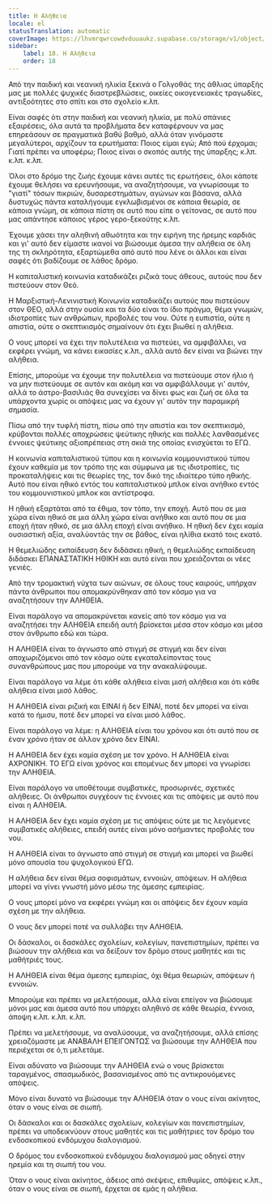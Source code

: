 ```yaml
---
title: Η Αλήθεια
locale: el
statusTranslation: automatic
coverImage: https://lhvmrqwrcowdvduuaukz.supabase.co/storage/v1/object/public/strapi-uploads/small_cover-educacion-fundamental.webp-2d51a7828a2b1309555be27f7e2a61a0.webp
sidebar:
    label: 18. Η Αλήθεια
    order: 18
---
```

Από την παιδική και νεανική ηλικία ξεκινά ο Γολγοθάς της άθλιας ύπαρξής μας με πολλές ψυχικές διαστρεβλώσεις, οικείες οικογενειακές τραγωδίες, αντιξοότητες στο σπίτι και στο σχολείο κ.λπ.

Είναι σαφές ότι στην παιδική και νεανική ηλικία, με πολύ σπάνιες εξαιρέσεις, όλα αυτά τα προβλήματα δεν καταφέρνουν να μας επηρεάσουν σε πραγματικά βαθύ βαθμό, αλλά όταν γινόμαστε μεγαλύτεροι, αρχίζουν τα ερωτήματα: Ποιος είμαι εγώ; Από πού έρχομαι; Γιατί πρέπει να υποφέρω; Ποιος είναι ο σκοπός αυτής της ύπαρξης; κ.λπ. κ.λπ. κ.λπ.

Όλοι στο δρόμο της ζωής έχουμε κάνει αυτές τις ερωτήσεις, όλοι κάποτε έχουμε θελήσει να ερευνήσουμε, να αναζητήσουμε, να γνωρίσουμε το "γιατί" τόσων πικριών, δυσαρεστημάτων, αγώνων και βάσανα, αλλά δυστυχώς πάντα καταλήγουμε εγκλωβισμένοι σε κάποια θεωρία, σε κάποια γνώμη, σε κάποια πίστη σε αυτό που είπε ο γείτονας, σε αυτό που μας απάντησε κάποιος γέρος γερο-ξεκούτης κ.λπ.

Έχουμε χάσει την αληθινή αθωότητα και την ειρήνη της ήρεμης καρδιάς και γι' αυτό δεν είμαστε ικανοί να βιώσουμε άμεσα την αλήθεια σε όλη της τη σκληρότητα, εξαρτώμεθα από αυτό που λένε οι άλλοι και είναι σαφές ότι βαδίζουμε σε λάθος δρόμο.

Η καπιταλιστική κοινωνία καταδικάζει ριζικά τους άθεους, αυτούς που δεν πιστεύουν στον Θεό.

Η Μαρξιστική-Λενινιστική Κοινωνία καταδικάζει αυτούς που πιστεύουν στον ΘΕΟ, αλλά στην ουσία και τα δύο είναι το ίδιο πράγμα, θέμα γνωμών, ιδιοτροπίες των ανθρώπων, προβολές του νου. Ούτε η ευπιστία, ούτε η απιστία, ούτε ο σκεπτικισμός σημαίνουν ότι έχει βιωθεί η αλήθεια.

Ο νους μπορεί να έχει την πολυτέλεια να πιστεύει, να αμφιβάλλει, να εκφέρει γνώμη, να κάνει εικασίες κ.λπ., αλλά αυτό δεν είναι να βιώνει την αλήθεια.

Επίσης, μπορούμε να έχουμε την πολυτέλεια να πιστεύουμε στον ήλιο ή να μην πιστεύουμε σε αυτόν και ακόμη και να αμφιβάλλουμε γι' αυτόν, αλλά το άστρο-βασιλιάς θα συνεχίσει να δίνει φως και ζωή σε όλα τα υπάρχοντα χωρίς οι απόψεις μας να έχουν γι' αυτόν την παραμικρή σημασία.

Πίσω από την τυφλή πίστη, πίσω από την απιστία και τον σκεπτικισμό, κρύβονται πολλές αποχρώσεις ψεύτικης ηθικής και πολλές λανθασμένες έννοιες ψεύτικης αξιοπρέπειας στη σκιά της οποίας ενισχύεται το ΕΓΩ.

Η κοινωνία καπιταλιστικού τύπου και η κοινωνία κομμουνιστικού τύπου έχουν καθεμία με τον τρόπο της και σύμφωνα με τις ιδιοτροπίες, τις προκαταλήψεις και τις θεωρίες της, τον δικό της ιδιαίτερο τύπο ηθικής. Αυτό που είναι ηθικό εντός του καπιταλιστικού μπλοκ είναι ανήθικο εντός του κομμουνιστικού μπλοκ και αντίστροφα.

Η ηθική εξαρτάται από τα έθιμα, τον τόπο, την εποχή. Αυτό που σε μια χώρα είναι ηθικό σε μια άλλη χώρα είναι ανήθικο και αυτό που σε μια εποχή ήταν ηθικό, σε μια άλλη εποχή είναι ανήθικο. Η ηθική δεν έχει καμία ουσιαστική αξία, αναλύοντάς την σε βάθος, είναι ηλίθια εκατό τοις εκατό.

Η θεμελιώδης εκπαίδευση δεν διδάσκει ηθική, η θεμελιώδης εκπαίδευση διδάσκει ΕΠΑΝΑΣΤΑΤΙΚΗ ΗΘΙΚΗ και αυτό είναι που χρειάζονται οι νέες γενιές.

Από την τρομακτική νύχτα των αιώνων, σε όλους τους καιρούς, υπήρχαν πάντα άνθρωποι που απομακρύνθηκαν από τον κόσμο για να αναζητήσουν την ΑΛΗΘΕΙΑ.

Είναι παράλογο να απομακρύνεται κανείς από τον κόσμο για να αναζητήσει την ΑΛΗΘΕΙΑ επειδή αυτή βρίσκεται μέσα στον κόσμο και μέσα στον άνθρωπο εδώ και τώρα.

Η ΑΛΗΘΕΙΑ είναι το άγνωστο από στιγμή σε στιγμή και δεν είναι αποχωριζόμενοι από τον κόσμο ούτε εγκαταλείποντας τους συνανθρώπους μας που μπορούμε να την ανακαλύψουμε.

Είναι παράλογο να λέμε ότι κάθε αλήθεια είναι μισή αλήθεια και ότι κάθε αλήθεια είναι μισό λάθος.

Η ΑΛΗΘΕΙΑ είναι ριζική και ΕΙΝΑΙ ή δεν ΕΙΝΑΙ, ποτέ δεν μπορεί να είναι κατά το ήμισυ, ποτέ δεν μπορεί να είναι μισό λάθος.

Είναι παράλογο να λέμε: η ΑΛΗΘΕΙΑ είναι του χρόνου και ότι αυτό που σε έναν χρόνο ήταν σε άλλον χρόνο δεν ΕΙΝΑΙ.

Η ΑΛΗΘΕΙΑ δεν έχει καμία σχέση με τον χρόνο. Η ΑΛΗΘΕΙΑ είναι ΑΧΡΟΝΙΚΗ. ΤΟ ΕΓΩ είναι χρόνος και επομένως δεν μπορεί να γνωρίσει την ΑΛΗΘΕΙΑ.

Είναι παράλογο να υποθέτουμε συμβατικές, προσωρινές, σχετικές αλήθειες. Οι άνθρωποι συγχέουν τις έννοιες και τις απόψεις με αυτό που είναι η ΑΛΗΘΕΙΑ.

Η ΑΛΗΘΕΙΑ δεν έχει καμία σχέση με τις απόψεις ούτε με τις λεγόμενες συμβατικές αλήθειες, επειδή αυτές είναι μόνο ασήμαντες προβολές του νου.

Η ΑΛΗΘΕΙΑ είναι το άγνωστο από στιγμή σε στιγμή και μπορεί να βιωθεί μόνο απουσία του ψυχολογικού ΕΓΩ.

Η αλήθεια δεν είναι θέμα σοφισμάτων, εννοιών, απόψεων. Η αλήθεια μπορεί να γίνει γνωστή μόνο μέσω της άμεσης εμπειρίας.

Ο νους μπορεί μόνο να εκφέρει γνώμη και οι απόψεις δεν έχουν καμία σχέση με την αλήθεια.

Ο νους δεν μπορεί ποτέ να συλλάβει την ΑΛΗΘΕΙΑ.

Οι δάσκαλοι, οι δασκάλες σχολείων, κολεγίων, πανεπιστημίων, πρέπει να βιώσουν την αλήθεια και να δείξουν τον δρόμο στους μαθητές και τις μαθήτριές τους.

Η ΑΛΗΘΕΙΑ είναι θέμα άμεσης εμπειρίας, όχι θέμα θεωριών, απόψεων ή εννοιών.

Μπορούμε και πρέπει να μελετήσουμε, αλλά είναι επείγον να βιώσουμε μόνοι μας και άμεσα αυτό που υπάρχει αληθινό σε κάθε θεωρία, έννοια, άποψη κ.λπ. κ.λπ. κ.λπ.

Πρέπει να μελετήσουμε, να αναλύσουμε, να αναζητήσουμε, αλλά επίσης χρειαζόμαστε με ΑΝΑΒΑΛΗ ΕΠΕΙΓΟΝΤΩΣ να βιώσουμε την ΑΛΗΘΕΙΑ που περιέχεται σε ό,τι μελετάμε.

Είναι αδύνατο να βιώσουμε την ΑΛΗΘΕΙΑ ενώ ο νους βρίσκεται ταραγμένος, σπασμωδικός, βασανισμένος από τις αντικρουόμενες απόψεις.

Μόνο είναι δυνατό να βιώσουμε την ΑΛΗΘΕΙΑ όταν ο νους είναι ακίνητος, όταν ο νους είναι σε σιωπή.

Οι δάσκαλοι και οι δασκάλες σχολείων, κολεγίων και πανεπιστημίων, πρέπει να υποδεικνύουν στους μαθητές και τις μαθήτριες τον δρόμο του ενδοσκοπικού ενδόμυχου διαλογισμού.

Ο δρόμος του ενδοσκοπικού ενδόμυχου διαλογισμού μας οδηγεί στην ηρεμία και τη σιωπή του νου.

Όταν ο νους είναι ακίνητος, άδειος από σκέψεις, επιθυμίες, απόψεις κ.λπ., όταν ο νους είναι σε σιωπή, έρχεται σε εμάς η αλήθεια.

